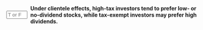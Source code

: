 ::: {.question-block}

<form onsubmit="event.preventDefault(); checkAnswerBox('module10_tf_q89','T')" style="display: flex; align-items: center; gap: 8px;">
  <input type="text" id="module10_tf_q89" name="module10_tf_q89" maxlength="1" placeholder="T or F" style="width: 55px;" data-correct-answer="T" /> 
  <label for="module10_tf_q89"><strong>Under clientele effects, high-tax investors tend to prefer low- or no-dividend stocks, while tax-exempt investors may prefer high dividends.</strong></label>
</form>

<div id="feedback-module10_tf_q89" class="feedback" data-status="" style="display:none;">
TRUE.  This aligns with effective tax rate differences.
</div>

:::
